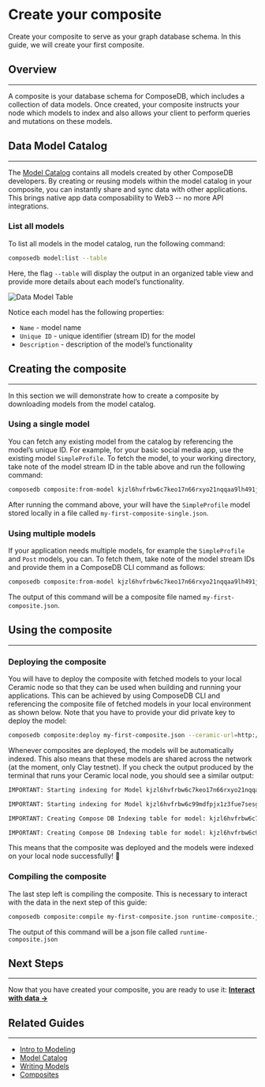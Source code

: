 # Create your composite
Create your composite to serve as your graph database schema. In this guide, we will create your first composite.

## Overview
---
A composite is your database schema for ComposeDB, which includes a collection of data models. Once created, your composite instructs your node which models to index and also allows your client to perform queries and mutations on these models.


## Data Model Catalog
---
The [Model Catalog](./guides/data-modeling/model-catalog.mdx) contains all models created by other ComposeDB developers. By creating or reusing models within the model catalog in your composite, you can instantly share and sync data with other applications. This brings native app data composability to Web3 -- no more API integrations.

### List all models

To list all models in the model catalog, run the following command:

```bash
composedb model:list --table
```

Here, the flag `--table` will display the output in an organized table view and provide more details about each model’s functionality.


![Data Model Table](../static/img/data-model-table.png)

Notice each model has the following properties:

-  `Name` - model name
-  `Unique ID` - unique identifier (stream ID) for the model
-  `Description` - description of the model’s functionality


## Creating the composite
---
In this section we will demonstrate how to create a composite by downloading models from the model catalog.

### Using a single model
You can fetch any existing model from the catalog by referencing the model’s unique ID. For example, for your basic social media app, use the existing model `SimpleProfile`. To fetch the model, to your working directory, take note of the model stream ID in the table above and run the following command:

```bash
composedb composite:from-model kjzl6hvfrbw6c7keo17n66rxyo21nqqaa9lh491jz16od43nokz7ksfcvzi6bwc --ceramic-url=http://localhost:7007 --output=my-first-composite-single.json
```

After running the command above, your will have the `SimpleProfile` model stored locally in a file called `my-first-composite-single.json`.


### Using multiple models
If your application needs multiple models, for example the `SimpleProfile` and `Post` models, you can. To fetch them, take note of the model stream IDs and provide them in a ComposeDB CLI command as follows:

  
```bash
composedb composite:from-model kjzl6hvfrbw6c7keo17n66rxyo21nqqaa9lh491jz16od43nokz7ksfcvzi6bwc kjzl6hvfrbw6c99mdfpjx1z3fue7sesgua6gsl1vu97229lq56344zu9bawnf96 --ceramic-url=http://localhost:7007 --output=my-first-composite.json
```

The output of this command will be a composite file named `my-first-composite.json`.

## Using the composite
---
### Deploying the composite
You will have to deploy the composite with fetched models to your local Ceramic node so that they can be used when building and running your applications. This can be achieved by using ComposeDB CLI and referencing the composite file of fetched models in your local environment as shown below. Note that you have to provide your did private key to deploy the model:

```bash
composedb composite:deploy my-first-composite.json --ceramic-url=http://localhost:7007 --did-private-key=your_private_key
```

Whenever composites are deployed, the models will be automatically indexed. This also means that these models are shared across the network (at the moment, only Clay testnet). If you check the output produced by the terminal that runs your Ceramic local node, you should see a similar output:

```bash
IMPORTANT: Starting indexing for Model kjzl6hvfrbw6c7keo17n66rxyo21nqqaa9lh491jz16od43nokz7ksfcvzi6bwc

IMPORTANT: Starting indexing for Model kjzl6hvfrbw6c99mdfpjx1z3fue7sesgua6gsl1vu97229lq56344zu9bawnf96

IMPORTANT: Creating Compose DB Indexing table for model: kjzl6hvfrbw6c7keo17n66rxyo21nqqaa9lh491jz16od43nokz7ksfcvzi6bwc

IMPORTANT: Creating Compose DB Indexing table for model: kjzl6hvfrbw6c99mdfpjx1z3fue7sesgua6gsl1vu97229lq56344zu9bawnf96
```
This means that the composite was deployed and the models were indexed on your local node successfully! 🎉
  

### Compiling the composite
The last step left is compiling the composite. This is necessary to interact with the data in the next step of this guide:

```bash
composedb composite:compile my-first-composite.json runtime-composite.json
```

The output of this command will be a json file called `runtime-composite.json`

## Next Steps
---
Now that you have created your composite, you are ready to use it: **[Interact with data →](./interact-with-data.mdx)**

## Related Guides
---
- [Intro to Modeling](./guides/data-modeling/data-modeling.mdx)
- [Model Catalog](./guides/data-modeling/model-catalog.mdx)
- [Writing Models](./guides/data-modeling/writing-models.mdx)
- [Composites](./guides/data-modeling/composites.mdx)
